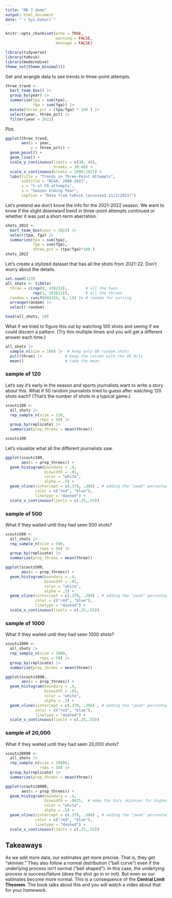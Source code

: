 ```yaml
---
title: "MD 7 demo"
output: html_document
date: "`r Sys.Date()`"
---
```


```r
knitr::opts_chunk$set(echo = TRUE,
                      warning = FALSE,
                      message = FALSE)
```

```r
library(tidyverse)
library(toRvik)
library(moderndive)
theme_set(theme_minimal())
```

Get and wrangle data to see trends in three-point attempts.

```r
three_trend <- 
  bart_team_box() |> 
  group_by(year) |> 
  summarize(tpa = sum(tpa),
            fga = sum(fga)) |> 
  mutate(three_pct = (tpa/fga) * 100 ) |> 
  select(year, three_pct) |> 
  filter(year < 2022)
```

Plot.

```r
ggplot(three_trend,
       aes(x = year,
           y = three_pct)) +
  geom_point() +
  geom_line() +
  scale_y_continuous(limits = c(30, 40),
                     breaks = 30:40) +
  scale_x_continuous(breaks = 2008:2021) +
  labs(title = "Trends in Three-Point Attempts",
       subtitle = "NCAA, 2008-2021",
       y = "% of FG attempts",
       x = "Season Ending Year",
       caption = "Data from toRvik (accessed 11/2/2022)")
```

Let's pretend we don't know the info for the 2021-2022 season. We want to know if the slight downward trend in three-point attempts continued or whether it was just a short-term aberration.

```r
shots_2022 <- 
  bart_team_box(year = 2022) |> 
  select(tpa, fga) |> 
  summarize(tpa = sum(tpa),
            fga = sum(fga),
            three_pct = (tpa/fga)*100 )
shots_2022
```

Let's create a stylized dataset that has all the shots from 2021-22. Don't worry about the details.

```r
set.seed(123)
all_shots <- tibble(
  three = c(rep(0, 430232),        # all the twos
            rep(1, 262022)),       # all the threes  
  random = runif(692254, 0, 1)) |> # random for sorting
  arrange(random) |> 
  select(-random)

head(all_shots, 10)
```

What if we tried to figure this out by watching 100 shots and seeing if we could discern a pattern. (Try this multiple times and you will get a different answer each time.)

```r
all_shots |> 
  sample_n(size = 100) |>  # keep only 80 random shots
  pull(three) |>          # keep the column with the 80 0/1s
  mean()                  # take the mean
```

### sample of 120

Let's say it's early in the season and sports journalists want to write a story about this. What if 50 random journalists tried to guess after watching 120 shots each? (That's the number of shots in a typical game.)

```r
scouts100 <- 
  all_shots |> 
  rep_sample_n(size = 120,
               reps = 50) |> 
  group_by(replicate) |> 
  summarize(prop_threes = mean(three))

scouts100
```

Let's visualize what all the different journalists saw.

```r
ggplot(scouts100,
       aes(x = prop_threes)) +
  geom_histogram(boundary = .4,
                 binwidth = .01,
                 color = "white",
                 alpha = .5) +
  geom_vline(xintercept = c(.379, .388) , # adding the "peak" percentage line
             color = c("red", "blue"),
             linetype = "dashed") +
  scale_x_continuous(limits = c(.25,.55))
```

### sample of 500

What if they waited until they had seen 500 shots?

```r
scouts500 <- 
  all_shots |> 
  rep_sample_n(size = 500,
               reps = 50) |> 
  group_by(replicate) |> 
  summarize(prop_threes = mean(three))

ggplot(scouts500,
       aes(x = prop_threes)) +
  geom_histogram(boundary = .4,
                 binwidth = .01,
                 color = "white",
                 alpha = .5) +
  geom_vline(xintercept = c(.379, .388) , # adding the "peak" percentage line
             color = c("red", "blue"),
             linetype = "dashed") +
  scale_x_continuous(limits = c(.25,.55))
```

### sample of 1000

What if they waited until they had seen 1000 shots?

```r
scouts1000 <- 
  all_shots |> 
  rep_sample_n(size = 1000,
               reps = 50) |> 
  group_by(replicate) |> 
  summarize(prop_threes = mean(three))

ggplot(scouts1000,
       aes(x = prop_threes)) +
  geom_histogram(boundary = .4,
                 binwidth = .01,
                 color = "white",
                 alpha = .5) +
  geom_vline(xintercept = c(.379, .388) , # adding the "peak" percentage line
             color = c("red", "blue"),
             linetype = "dashed") +
  scale_x_continuous(limits = c(.25,.55))
```


### sample of 20,000

What if they waited until they had seen 20,000 shots?

```r
scouts20000 <- 
  all_shots |> 
  rep_sample_n(size = 20000,
               reps = 50) |> 
  group_by(replicate) |> 
  summarize(prop_threes = mean(three))

ggplot(scouts20000,
       aes(x = prop_threes)) +
  geom_histogram(boundary = .4,
                 binwidth = .0025,  # make the bars skinnier for higher resolution
                 color = "white",
                 alpha = .5) +
  geom_vline(xintercept = c(.379, .388) , # adding the "peak" percentage line
             color = c("red", "blue"),
             linetype = "dashed") +
  scale_x_continuous(limits = c(.25,.55))
```

## Takeaways

As we add more data, our estimates get more precise. That is, they get "skinnier." They also follow a normal distribution ("bell curve") even if the underlying process isn't normal ("bell shaped"). In this case, the underlying process is success/failure (does the shot go in or not). But even so our estimates become more normal. This is a consequence of the **Central Limit Theorem**. The book talks about this and you will watch a video about that for your homework.